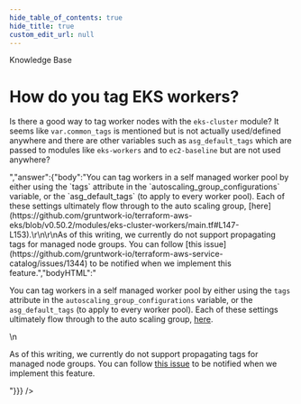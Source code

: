 ```yaml
---
hide_table_of_contents: true
hide_title: true
custom_edit_url: null
---
```



<head>
  <link rel="canonical" href="https://github.com/gruntwork-io/knowledge-base/discussions/313" />
</head>

<CenterLayout>
<span className="searchCategory">Knowledge Base</span>
<h1>How do you tag EKS workers?</h1>
<GitHub discussion={{"id":"D_kwDOF8slf84APF9A","number":313,"author":{"login":"yorinasub17"},"title":"How do you tag EKS workers?","body":"Is there a good way to tag worker nodes with the `eks-cluster` module?  It seems like `var.common_tags` is mentioned but is not actually used/defined anywhere and there are other variables such as `asg_default_tags` which are passed to modules like `eks-workers` and to `ec2-baseline` but are not used anywhere?","bodyHTML":"<p dir=\"auto\">Is there a good way to tag worker nodes with the <code class=\"notranslate\">eks-cluster</code> module?  It seems like <code class=\"notranslate\">var.common_tags</code> is mentioned but is not actually used/defined anywhere and there are other variables such as <code class=\"notranslate\">asg_default_tags</code> which are passed to modules like <code class=\"notranslate\">eks-workers</code> and to <code class=\"notranslate\">ec2-baseline</code> but are not used anywhere?</p>","answer":{"body":"You can tag workers in a self managed worker pool by either using the `tags` attribute in the `autoscaling_group_configurations` variable, or the `asg_default_tags` (to apply to every worker pool). Each of these settings ultimately flow through to the auto scaling group, [here](https://github.com/gruntwork-io/terraform-aws-eks/blob/v0.50.2/modules/eks-cluster-workers/main.tf#L147-L153).\r\n\r\nAs of this writing, we currently do not support propagating tags for managed node groups. You can follow [this issue](https://github.com/gruntwork-io/terraform-aws-service-catalog/issues/1344) to be notified when we implement this feature.","bodyHTML":"<p dir=\"auto\">You can tag workers in a self managed worker pool by either using the <code class=\"notranslate\">tags</code> attribute in the <code class=\"notranslate\">autoscaling_group_configurations</code> variable, or the <code class=\"notranslate\">asg_default_tags</code> (to apply to every worker pool). Each of these settings ultimately flow through to the auto scaling group, <a href=\"https://github.com/gruntwork-io/terraform-aws-eks/blob/v0.50.2/modules/eks-cluster-workers/main.tf#L147-L153\">here</a>.</p>\n<p dir=\"auto\">As of this writing, we currently do not support propagating tags for managed node groups. You can follow <a href=\"https://github.com/gruntwork-io/terraform-aws-service-catalog/issues/1344\" data-hovercard-type=\"issue\" data-hovercard-url=\"/gruntwork-io/terraform-aws-service-catalog/issues/1344/hovercard\">this issue</a> to be notified when we implement this feature.</p>"}}} />

</CenterLayout>
  

<!-- ##DOCS-SOURCER-START
{
  "sourcePlugin": "github-discussions",
  "hash": "036945108a9c90dd3710f2ba5d1b36e6"
}
##DOCS-SOURCER-END -->
